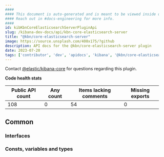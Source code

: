 ```yaml
---
####
#### This document is auto-generated and is meant to be viewed inside our experimental, new docs system.
#### Reach out in #docs-engineering for more info.
####
id: kibKbnCoreElasticsearchServerPluginApi
slug: /kibana-dev-docs/api/kbn-core-elasticsearch-server
title: "@kbn/core-elasticsearch-server"
image: https://source.unsplash.com/400x175/?github
description: API docs for the @kbn/core-elasticsearch-server plugin
date: 2023-07-20
tags: ['contributor', 'dev', 'apidocs', 'kibana', '@kbn/core-elasticsearch-server']
---
```




Contact [@elastic/kibana-core](https://github.com/orgs/elastic/teams/kibana-core) for questions regarding this plugin.

**Code health stats**

| Public API count  | Any count | Items lacking comments | Missing exports |
|-------------------|-----------|------------------------|-----------------|
| 108 | 0 | 54 | 0 |

## Common

### Interfaces
<DocDefinitionList data={kbnCoreElasticsearchServerObj.common.interfaces}/>

### Consts, variables and types
<DocDefinitionList data={kbnCoreElasticsearchServerObj.common.misc}/>

